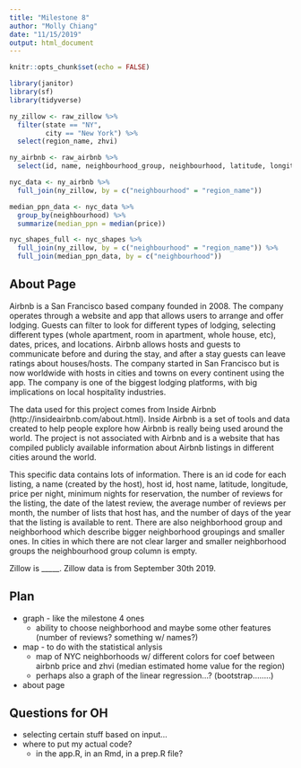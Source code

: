```yaml
---
title: "Milestone 8"
author: "Molly Chiang"
date: "11/15/2019"
output: html_document
---
```


```r
knitr::opts_chunk$set(echo = FALSE)

library(janitor)
library(sf)
library(tidyverse)

```

```r

ny_zillow <- raw_zillow %>%
  filter(state == "NY",
         city == "New York") %>%
  select(region_name, zhvi)

ny_airbnb <- raw_airbnb %>%
  select(id, name, neighbourhood_group, neighbourhood, latitude, longitude, price, host_id, minimum_nights, number_of_reviews, availability_365)

nyc_data <- ny_airbnb %>%
  full_join(ny_zillow, by = c("neighbourhood" = "region_name")) 

median_ppn_data <- nyc_data %>% 
  group_by(neighbourhood) %>% 
  summarize(median_ppn = median(price))

nyc_shapes_full <- nyc_shapes %>%
  full_join(ny_zillow, by = c("neighbourhood" = "region_name")) %>%
  full_join(median_ppn_data, by = c("neighbourhood"))

```


## About Page

Airbnb is a San Francisco based company founded in 2008. The company operates through a website and app that allows users to arrange and offer lodging. Guests can filter to look for different types of lodging, selecting different types (whole apartment, room in apartment, whole house, etc), dates, prices, and locations. Airbnb allows hosts and guests to communicate before and during the stay, and after a stay guests can leave ratings about houses/hosts. The company started in San Francisco but is now worldwide with hosts in cities and towns on every continent using the app. The company is one of the biggest lodging platforms, with big implications on local hospitality industries.

The data used for this project comes from Inside Airbnb (http://insideairbnb.com/about.html). Inside Airbnb is a set of tools and data created to help people explore how Airbnb is really being used around the world. The project is not associated with Airbnb and is a website that has compiled publicly available information about Airbnb listings in different cities around the world. 

This specific data contains lots of information. There is an id code for each listing, a name (created by the host), host id, host name, latitude, longitude, price per night, minimum nights for reservation, the number of reviews for the listing, the date of the latest review, the average number of reviews per month, the number of lists that host has, and the number of days of the year that the listing is available to rent. There are also neighborhood group and neighborhood which describe bigger neighborhood groupings and smaller ones. In cities in which there are not clear larger and smaller neighborhood groups the neighbourhood group column is empty.

Zillow is _____.
Zillow data is from September 30th 2019.


## Plan 

- graph - like the milestone 4 ones 
  - ability to choose neighborhood and maybe some other features (number of reviews? 
    something w/ names?)
    
- map - to do with the statistical anlysis
  - map of NYC neighborhoods w/ different colors for coef between airbnb price and 
    zhvi (median estimated home value for the region)
  - perhaps also a graph of the linear regression...? (bootstrap........)
  
- about page 


## Questions for OH
- selecting certain stuff based on input...
- where to put my actual code?
    - in the app.R, in an Rmd, in a prep.R file?
  
  


